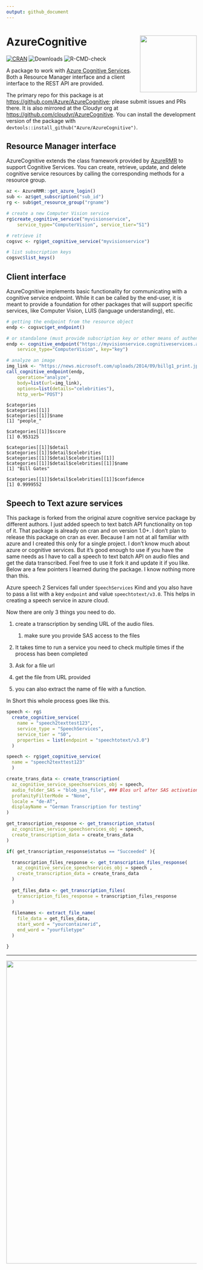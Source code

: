 ```yaml
---
output: github_document
---
```


# AzureCognitive <img src="man/figures/logo.png" align="right" width="150"/>

[![CRAN](https://www.r-pkg.org/badges/version/AzureCognitive)](https://cran.r-project.org/package=AzureCognitive) ![Downloads](https://cranlogs.r-pkg.org/badges/AzureCognitive) ![R-CMD-check](https://github.com/Azure/AzureVM/workflows/R-CMD-check/badge.svg)

A package to work with [Azure Cognitive Services](https://azure.microsoft.com/en-us/services/cognitive-services/). Both a Resource Manager interface and a client interface to the REST API are provided.

The primary repo for this package is at <https://github.com/Azure/AzureCognitive>; please submit issues and PRs there. It is also mirrored at the Cloudyr org at <https://github.com/cloudyr/AzureCognitive>. You can install the development version of the package with `devtools::install_github("Azure/AzureCognitive")`.

## Resource Manager interface

AzureCognitive extends the class framework provided by [AzureRMR](https://github.com/Azure/AzureRMR) to support Cognitive Services. You can create, retrieve, update, and delete cognitive service resources by calling the corresponding methods for a resource group.

``` r
az <- AzureRMR::get_azure_login()
sub <- az$get_subscription("sub_id")
rg <- sub$get_resource_group("rgname")

# create a new Computer Vision service
rg$create_cognitive_service("myvisionservice",
    service_type="ComputerVision", service_tier="S1")

# retrieve it
cogsvc <- rg$get_cognitive_service("myvisionservice")

# list subscription keys
cogsvc$list_keys()
```

## Client interface

AzureCognitive implements basic functionality for communicating with a cognitive service endpoint. While it can be called by the end-user, it is meant to provide a foundation for other packages that will support specific services, like Computer Vision, LUIS (language understanding), etc.

``` r
# getting the endpoint from the resource object
endp <- cogsvc$get_endpoint()

# or standalone (must provide subscription key or other means of authentication)
endp <- cognitive_endpoint("https://myvisionservice.cognitiveservices.azure.com/",
    service_type="ComputerVision", key="key")

# analyze an image
img_link <- "https://news.microsoft.com/uploads/2014/09/billg1_print.jpg"
call_cognitive_endpoint(endp,
    operation="analyze",
    body=list(url=img_link),
    options=list(details="celebrities"),
    http_verb="POST")
```

    $categories
    $categories[[1]]
    $categories[[1]]$name
    [1] "people_"

    $categories[[1]]$score
    [1] 0.953125

    $categories[[1]]$detail
    $categories[[1]]$detail$celebrities
    $categories[[1]]$detail$celebrities[[1]]
    $categories[[1]]$detail$celebrities[[1]]$name
    [1] "Bill Gates"

    $categories[[1]]$detail$celebrities[[1]]$confidence
    [1] 0.9999552

## Speech to Text azure services

This package is forked from the original azure cognitive service package by different authors. I just added speech to text batch API functionality on top of it. That package is already on cran and on version 1.0+. I don't plan to release this package on cran as ever. Because I am not at all familiar with azure and I created this only for a single project. I don't know much about azure or cognitive services. But it's good enough to use if you have the same needs as I have to call a speech to text batch API on audio files and get the data transcribed. Feel free to use it fork it and update it if you like. Below are a few pointers I learned during the package. I know nothing more than this.

Azure speech 2 Services fall under `SpeechServices` Kind and you also have to pass a list with a key `endpoint` and value `speechtotext/v3.0`. This helps in creating a speech service in azure cloud.

Now there are only 3 things you need to do.

1.  create a transcription by sending URL of the audio files.

    1.  make sure you provide SAS access to the files

2.  It takes time to run a service you need to check multiple times if the process has been completed

3.  Ask for a file url

4.  get the file from URL provided

5.  you can also extract the name of file with a function.

In Short this whole process goes like this.

```r

speech <- rg$
  create_cognitive_service(
    name = "speech2texttest123",
    service_type = "SpeechServices",
    service_tier = "S0",
    properties = list(endpoint = "speechtotext/v3.0")
  )

speech <- rg$get_cognitive_service(
  name = "speech2texttest123"
  )

create_trans_data <- create_transcription(
  az_cognitive_service_speechservices_obj = speech,
  audio_folder_SAS = "blob_sas_file", ### Blos url after SAS activation
  profanityFilterMode = "None",
  locale = "de-AT",
  displayName = "German Transcription for testing"
)

get_transcription_response <- get_transcription_status(
  az_cognitive_service_speechservices_obj = speech,
  create_transcription_data = create_trans_data
)

if( get_transcription_response$status == "Succeeded" ){

  transcription_files_response <- get_transcription_files_response(
    az_cognitive_service_speechservices_obj = speech ,
    create_transcription_data = create_trans_data
  )
  
  get_files_data <- get_transcription_files(
    transcription_files_response = transcription_files_response 
  )
  
  filenames <- extract_file_name(
    file_data = get_files_data,
    start_word = "yourcontainerid",
    end_word = "yourfiletype"
  )

}
```

------------------------------------------------------------------------

<p align="center"><a href="https://github.com/Azure/AzureR"><img src="https://github.com/Azure/AzureR/raw/master/images/logo2.png" width=800 /></a></p>
